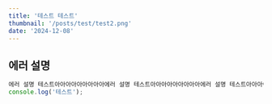 ```yaml
---
title: '테스트 테스트'
thumbnail: '/posts/test/test2.png'
date: '2024-12-08'
---
```


## 에러 설명

```javascript
에러 설명 테스트아아아아아아아아아에러 설명 테스트아아아아아아아아아에러 설명 테스트아아아아아아아아아에러 설명 테스트아아아아아아아아아
console.log('테스트');
```
